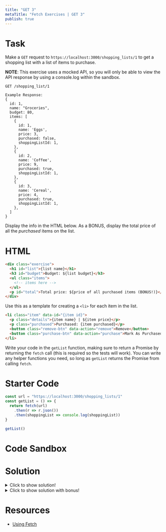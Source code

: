 ```yaml
---
title: "GET 3"
metaTitle: "Fetch Exercises | GET 3"
publish: true
---
```


# Task

Make a `GET` request to `https://localhost:3000/shopping_lists/1` to get a shopping list with a list of items to purchase.

**NOTE**: This exercise uses a mocked API, so you will only be able to view the API response by using a console.log within the sandbox.

```
GET /shopping_list/1

Example Response:
{
  id: 1,
  name: "Groceries",
  budget: 80,
  items: [
    {
      id: 1,
      name: 'Eggs',
      price: 3,
      purchased: false,
      shoppingListId: 1,
    },
    {
      id: 2,
      name: 'Coffee',
      price: 9,
      purchased: true,
      shoppingListId: 1,
    },
    {
      id: 3,
      name: 'Cereal',
      price: 4,
      purchased: true,
      shoppingListId: 1,
    },
  ]
}
```

Display the info in the HTML below. As a BONUS, display the total price of all the *purchased* items on the list.

# HTML

```html
<div class="exercise">
  <h1 id="list">{list name}</h1>
  <h3 id="budget">Budget: ${list budget}</h3>
  <ul class="items">
    <!-- items here -->
  </ul>
  <p id="total">Total price: ${price of all purchased items (BONUS!)}</p>
</div>
```

Use this as a template for creating a `<li>` for each item in the list.

```html
<li class="item" data-id="{item id}">
  <p class="details">{item name} | ${item price}</p>
  <p class="purchased">Purchased: {item purchased}</p>
  <button class="remove-btn" data-action="remove">Remove</button>
  <button class="purchase-btn" data-action="purchase">Mark As Purchased</button>
</li>
```

Write your code in the `getList` function, making sure to return a Promise by returning the `fetch` call (this is required so the tests will work). You can write any helper functions you need, so long as `getList` returns the Promise from calling `fetch`.

# Starter Code

```javascript
const url = "https://localhost:3000/shopping_lists/1"
const getList = () => {
  return fetch(url)
    .then(r => r.json())
    .then(shoppingList => console.log(shoppingList))
}

getList()
```

# Code Sandbox
<Sandbox src="/fetch-03" />

# Solution

<details>
  <summary>Click to show solution!</summary>

```javascript
const url = "https://localhost:3000/shopping_lists/1"

const getList = () => {
  return fetch(url)
    .then(r => r.json())
    .then(renderList)
}

const itemsUl = document.querySelector(".items")
const renderItem = item => {
  const itemLi = document.createElement("li")
  itemLi.dataset.id = item.id
  itemLi.className = "item"

  const detailsP = document.createElement("p")
  detailsP.textContent = `${item.name} | $${item.price}`
  detailsP.className = "details"

  const purchasedP = document.createElement("p")
  purchasedP.textContent = `Purchased: ${item.purchased}`
  purchasedP.className = "purchased"

  const removeBtn = document.createElement("button")
  removeBtn.className = "remove-btn"
  removeBtn.dataset.action = "remove"
  removeBtn.textContent = "Remove"

  const purchaseBtn = document.createElement("button")
  purchaseBtn.className = "purchase-btn"
  purchaseBtn.dataset.action = "purchase"
  purchaseBtn.textContent = "Mark As Purchased"

  itemLi.append(detailsP, purchasedP, removeBtn, purchaseBtn)

  itemsUl.append(itemLi)
}

const renderList = shoppingList => {
  const listH1 = document.querySelector("#list")
  listH1.textContent = shoppingList.name

  const budgetH3 = document.querySelector("#budget")
  budgetH3.textContent = `Budget: $${shoppingList.budget}`

  shoppingList.items.forEach(renderItem)
}

getList()
```

</details>


<details>
  <summary>Click to show solution with bonus!</summary>

```javascript
const url = "https://localhost:3000/shopping_lists/1"

const getList = () => {
  return fetch(url)
    .then(r => r.json())
    .then(renderList)
}

const itemsUl = document.querySelector(".items")
const renderItem = item => {
  const itemLi = document.createElement("li")
  itemLi.dataset.id = item.id
  itemLi.className = "item"

  const detailsP = document.createElement("p")
  detailsP.textContent = `${item.name} | $${item.price}`
  detailsP.className = "details"

  const purchasedP = document.createElement("p")
  purchasedP.textContent = `Purchased: ${item.purchased}`
  purchasedP.className = "purchased"

  const removeBtn = document.createElement("button")
  removeBtn.className = "remove-btn"
  removeBtn.dataset.action = "remove"
  removeBtn.textContent = "Remove"

  const purchaseBtn = document.createElement("button")
  purchaseBtn.className = "purchase-btn"
  purchaseBtn.dataset.action = "purchase"
  purchaseBtn.textContent = "Mark As Purchased"

  itemLi.append(detailsP, purchasedP, removeBtn, purchaseBtn)

  itemsUl.append(itemLi)
}

const getTotal = items => {
  const purchasedItems = items.filter(item => item.purchased)
  const total = purchasedItems.reduce((sum, item) => sum + item.price, 0)
  return total
}

const renderList = shoppingList => {
  const listH1 = document.querySelector("#list")
  listH1.textContent = shoppingList.name

  const budgetH3 = document.querySelector("#budget")
  budgetH3.textContent = `Budget: $${shoppingList.budget}`

  shoppingList.items.forEach(renderItem)

  const totalP = document.querySelector("#total")
  const total = getTotal(shoppingList.items)
  totalP.textContent = `Total price: $${total}`
}

getList()
```

</details>

# Resources

- [Using Fetch](https://developer.mozilla.org/en-US/docs/Web/API/Fetch_API/Using_Fetch)
